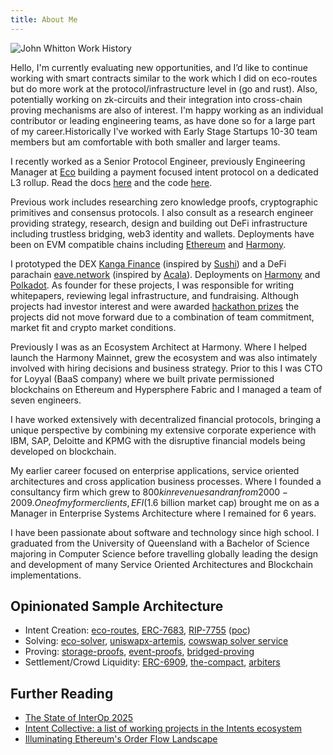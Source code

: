```yaml
---
title: About Me
---
```


![John Whitton Work History](/images/JohnWhittonWorkHistory.png "John Whitton Work History")

Hello, I'm currently evaluating new opportunities, and I’d like to continue working with smart contracts similar to the work which I did on eco-routes but do more work at the protocol/infrastructure level in (go and rust). Also, potentially working on zk-circuits and their integration into cross-chain proving mechanisms are also of interest. I'm happy working as an individual contributor or leading engineering teams, as have done so for a large part of my career.Historically I've worked with Early Stage Startups 10-30 team members but am comfortable with both smaller and larger teams.

I recently worked as a Senior Protocol Engineer, previously Engineering Manager at [Eco](https://eco.com) building a payment focused intent protocol on a dedicated L3 rollup. Read the docs [here](https://docs.eco.com/) and the code [here](https://github.com/eco/eco-routes).

Previous work includes researching zero knowledge proofs, cryptographic primitives and consensus protocols. I also consult as a research engineer providing strategy, research, design and building out DeFi infrastructure including trustless bridging, web3 identity and wallets. Deployments have been on EVM compatible chains including [Ethereum](https://ethereum.org/en/) and [Harmony](https://www.harmony.one/).

I prototyped the DEX [Kanga Finance](https://github.com/kangafinance) (inspired by [Sushi](https://github.com/sushiswap)) and a DeFi parachain [eave.network](https://github.com/eavenetwork) (inspired by [Acala](https://github.com/acalanetwork)). Deployments on [Harmony](https://www.harmony.one/) and [Polkadot](https://polkadot.network/). As founder for these projects, I was responsible for writing whitepapers, reviewing legal infrastructure, and fundraising. Although projects had investor interest and were awarded [hackathon prizes](https://docs.google.com/presentation/d/1ZGrbKSaAdtzvMzVh0EVFBfUvA4SqiAeYVXGhJN7Orbs/edit#slide=id.g48989ac23a_0_0) the projects did not move forward due to a combination of team commitment, market fit and crypto market conditions.

Previously I was as an Ecosystem Architect at Harmony. Where I helped launch the Harmony Mainnet, grew the ecosystem and was also intimately involved with hiring decisions and business strategy. Prior to this I was CTO for Loyyal (BaaS company) where we built private permissioned blockchains on Ethereum and Hypersphere Fabric and I managed a team of seven engineers.

I have worked extensively with decentralized financial protocols, bringing a unique perspective by combining my extensive corporate experience with IBM, SAP, Deloitte and KPMG with the disruptive financial models being developed on blockchain.

My earlier career focused on enterprise applications, service oriented architectures and cross application business processes. Where I founded a consultancy firm which grew to $800k in revenues and ran from 2000-2009. One of my former clients, EFI ($1.6 billion market cap) brought me on as a Manager in Enterprise Systems Architecture where I remained for 6 years.

I have been passionate about software and technology since high school. I graduated from the University of Queensland with a Bachelor of Science majoring in Computer Science before travelling globally leading the design and development of many Service Oriented Architectures and Blockchain implementations.

## Opinionated Sample Architecture

- Intent Creation: [eco-routes](https://github.com/eco/eco-routes), [ERC-7683](https://www.erc7683.org/), [RIP-7755](https://github.com/ethereum/RIPs/blob/master/RIPS/rip-7755.mdx) ([poc](https://github.com/base-org/RIP-7755-poc))
- Solving: [eco-solver](https://github.com/eco/eco-solver), [uniswapx-artemis](https://github.com/Uniswap/uniswapx-artemis), [cowswap solver service](https://github.com/cowprotocol/services/blob/main/crates/solver/src/solver.rs)
- Proving: [storage-proofs](https://github.com/eco/eco-routes/blob/main/contracts/Prover.sol), [event-proofs](https://github.com/PISAresearch/event-proofs), [bridged-proving](https://github.com/eco/eco-routes/blob/main/contracts/Inbox.sol#L89-L182)
- Settlement/Crowd Liquidity: [ERC-6909](https://docs.uniswap.org/contracts/v4/concepts/erc6909), [the-compact](https://github.com/Uniswap/the-compact), [arbiters](https://github.com/Uniswap/arbiters)

## Further Reading

- [The State of InterOp 2025](https://blog.li.fi/the-state-of-interop-2025-4a75d82a9bb9)
- [Intent Collective: a list of working projects in the Intents ecosystem](https://github.com/EnsoFinance/IntentCollective)
- [Illuminating Ethereum's Order Flow Landscape](https://writings.flashbots.net/illuminate-the-order-flow)
